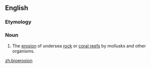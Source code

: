 ==English==

===Etymology===
{{prefix|bio|erosion|lang=en}}

===Noun===
{{wikipedia}}
{{en-noun|-}}

# The [[erosion]] of undersea [[rock]] or [[coral reef]]s by mollusks and other organisms.

[[zh:bioerosion]]
